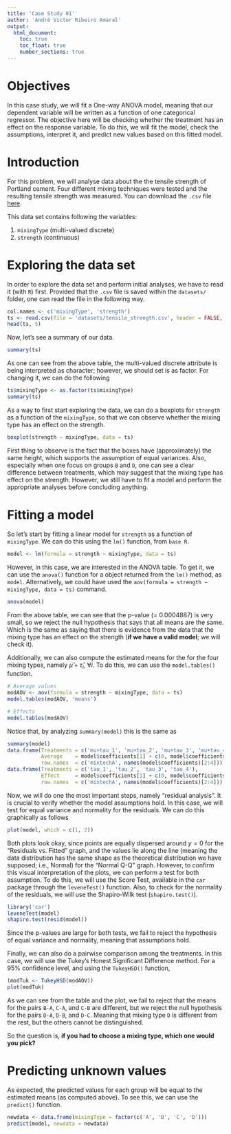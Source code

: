 ```yaml
---
title: 'Case Study 01'
author: 'André Victor Ribeiro Amaral'
output:
  html_document:
    toc: true
    toc_float: true
    number_sections: true
---
```


# Objectives {-}

In this case study, we will fit a One-way ANOVA model, meaning that our dependent variable will be written as a function of one categorical regressor. The objective here will be checking whether the treatment has an effect on the response variable. To do this, we will fit the model, check the assumptions, interpret it, and predict new values based on this fitted model.

# Introduction

For this problem, we will analyse data about the the tensile strength of Portland cement. Four different mixing techniques were tested and the resulting tensile strength was measured. You can download the `.csv` file [here](./datasets/tesile_strength.csv).

This data set contains following the variables:

1. `mixingType` (multi-valued discrete)
2. `strength` (continuous)

# Exploring the data set

In order to explore the data set and perform initial analyses, we have to read it (with `R`) first. Provided that the `.csv` file is saved within the `datasets/` folder, one can read the file in the following way.

```r
col.names <- c('mixingType', 'strength')
ts <- read.csv(file = 'datasets/tensile_strength.csv', header = FALSE, sep = ',', col.names = col.names)
head(ts, 5)
```

Now, let's see a summary of our data.

```r
summary(ts)
```

As one can see from the above table, the multi-valued discrete attribute is being interpreted as character; however, we should set is as factor. For changing it, we can do the following

```r
ts$mixingType <- as.factor(ts$mixingType)
summary(ts)
```

As a way to first start exploring the data, we can do a boxplots for `strength` as a function of the `mixingType`, so that we can observe whether the mixing type has an effect on the strength. 

```r
boxplot(strength ~ mixingType, data = ts)
```

First thing to observe is the fact that the boxes have (approximately) the same height, which supports the assumption of equal variances. Also, especially when one focus on groups `B` and `D`, one can see a clear difference between treatments, which may suggest that the mixing type has effect on the strength. However, we still have to fit a model and perform the appropriate analyses before concluding anything.

# Fitting a model

So let's start by fitting a linear model for `strength` as a function of `mixingType`. We can do this using the `lm()` function, from `base R`.

```r
model <- lm(formula = strength ~ mixingType, data = ts)
```

However, in this case, we are interested in the ANOVA table. To get it, we can use the `anova()` function for a object returned from the `lm()` method, as `model`. Alternatively, we could have used the `aov(formula = strength ~ mixingType, data = ts)` command.

```r
anova(model)
```

From the above table, we can see that the p-value (= 0.0004887) is very small, so we reject the null hypothesis that says that all means are the same. Which is the same as saying that there is evidence from the data that the mixing type has an effect on the strength (**if we have a valid model**; we will check it). 

Additionally, we can also compute the estimated means for the for the four mixing types, namely $\hat{\mu} + \hat{\tau}_i$, $\forall i$. To do this, we can use the `model.tables()` function.

```r
# Average values
modAOV <- aov(formula = strength ~ mixingType, data = ts)
model.tables(modAOV, 'means')

# Effects
model.tables(modAOV)
```

Notice that, by analyzing `summary(model)` this is the same as 

```r
summary(model)
data.frame(Treatments = c('mu+tau_1', 'mu+tau_2', 'mu+tau_3', 'mu+tau_4'),
           Average    = model$coefficients[1] + c(0, model$coefficients[2:4]),
           row.names  = c('mixtechA', names(model$coefficients)[2:4]))
data.frame(Treatments = c('tau_1', 'tau_2', 'tau_3', 'tau_4'),
           Effect     = model$coefficients[1] + c(0, model$coefficients[2:4]) - mean(ts$strength),
           row.names  = c('mixtechA', names(model$coefficients)[2:4])) # Subtracting the mean
```

Now, we will do one the most important steps, namely "residual analysis". It is crucial to verify whether the model assumptions hold. In this case, we will test for equal variance and normality for the residuals. We can do this graphically as follows

```r
plot(model, which = c(1, 2))
```

Both plots look okay, since points are equally dispersed around $y = 0$ for the "Residuals vs. Fitted" graph, and the values lie along the line (meaning the data distribution has the same shape as the theoretical distribution we have supposed; i.e., Normal) for the "Normal Q-Q" graph. However, to confirm this visual interpretation of the plots, we can perform a test for both assumption. To do this, we will use the Score Test, available in the `car` package through the `leveneTest()` function. Also, to check for the normality of the residuals, we will use the Shapiro-Wilk test (`shapiro.test()`).

```r
library('car')
leveneTest(model)
shapiro.test(resid(model))
```
Since the p-values are large for both tests, we fail to reject the hypothesis of equal variance and normality, meaning that assumptions hold.

Finally, we can also do a pairwise comparison among the treatments. In this case, we will use the Tukey's Honest Significant Difference method. For a 95\% confidence level, and using the `TukeyHSD()` function, 

```r
(modTuk <- TukeyHSD(modAOV))
plot(modTuk)
```

As we can see from the table and the plot, we fail to reject that the means for the pairs `B-A`, `C-A`, and `C-B` are different, but we reject the null hypothesis for the pairs `D-A`, `D-B`, and `D-C`. Meaning that mixing type `D` is different from the rest, but the others cannot be distinguished.

So the question is, **if you had to choose a mixing type, which one would you pick?**


# Predicting unknown values

As expected, the predicted values for each group will be equal to the estimated means (as computed above). To see this, we can use the `predict()` function.

```r
newdata <- data.frame(mixingType = factor(c('A', 'B', 'C', 'D')))
predict(model, newdata = newdata)
```
